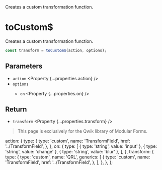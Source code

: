 
<Title>toCustom$</Title>
<Description>Creates a custom transformation function.</Description>

# toCustom$

<Qwik block>

Creates a custom transformation function.

```ts
const transform = toCustom$(action, options);
```

## Parameters

- `action` <Property {...properties.action} />
- `options` <Property type="object" />
  - `on` <Property {...properties.on} />

## Return

- `transform` <Property {...properties.transform} />

</Qwik>

<Solid block>

<HttpStatusCode code={404} />

> This page is exclusively for the Qwik library of Modular Forms.

</Solid>

  action: {
    type: {
      type: 'custom',
      name: 'TransformField',
      href: '../TransformField',
    },
  },
  on: {
    type: [
      { type: 'string', value: 'input' },
      { type: 'string', value: 'change' },
      { type: 'string', value: 'blur' },
    ],
  },
  transform: {
    type: {
      type: 'custom',
      name: 'QRL',
      generics: [
        {
          type: 'custom',
          name: 'TransformField',
          href: '../TransformField',
        },
      ],
    },
  },
};
